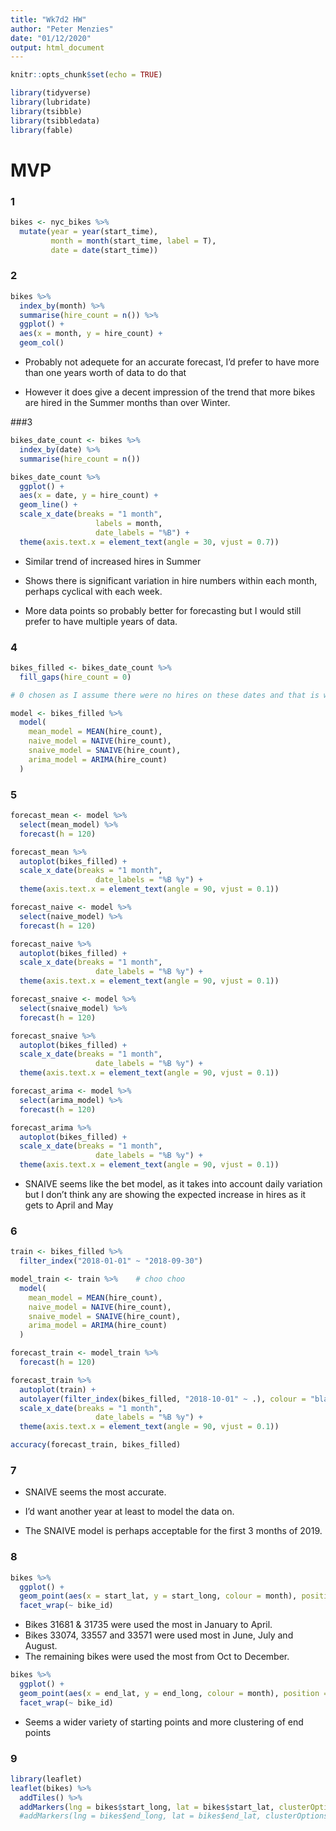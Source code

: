 ```yaml
---
title: "Wk7d2 HW"
author: "Peter Menzies"
date: "01/12/2020"
output: html_document
---
```


```r
knitr::opts_chunk$set(echo = TRUE)
```
```r
library(tidyverse)
library(lubridate)
library(tsibble)
library(tsibbledata)
library(fable)
```

# MVP 
### 1

```r
bikes <- nyc_bikes %>% 
  mutate(year = year(start_time),
         month = month(start_time, label = T),
         date = date(start_time))

```

### 2

```r
bikes %>% 
  index_by(month) %>% 
  summarise(hire_count = n()) %>% 
  ggplot() +
  aes(x = month, y = hire_count) +
  geom_col()
```

* Probably not adequete for an accurate forecast, I'd prefer to have more than one years worth of data to do that

* However it does give a decent impression of the trend that more bikes are hired in the Summer months than over Winter.

###3

```r
bikes_date_count <- bikes %>% 
  index_by(date) %>% 
  summarise(hire_count = n())

bikes_date_count %>% 
  ggplot() +
  aes(x = date, y = hire_count) +
  geom_line() +
  scale_x_date(breaks = "1 month",
                   labels = month,
                   date_labels = "%B") +
  theme(axis.text.x = element_text(angle = 30, vjust = 0.7))
```

* Similar trend of increased hires in Summer
* Shows there is significant variation in hire numbers within each month, perhaps cyclical with each week.

* More data points so probably better for forecasting but I would still prefer to have multiple years of data.


### 4

```r
bikes_filled <- bikes_date_count %>% 
  fill_gaps(hire_count = 0)

# 0 chosen as I assume there were no hires on these dates and that is why they were not included. Using the median I feel would falsely inflate the hire count.

model <- bikes_filled %>% 
  model(
    mean_model = MEAN(hire_count),
    naive_model = NAIVE(hire_count),
    snaive_model = SNAIVE(hire_count),
    arima_model = ARIMA(hire_count)
  )
```

### 5

```r
forecast_mean <- model %>% 
  select(mean_model) %>% 
  forecast(h = 120)

forecast_mean %>% 
  autoplot(bikes_filled) +
  scale_x_date(breaks = "1 month",
                   date_labels = "%B %y") +
  theme(axis.text.x = element_text(angle = 90, vjust = 0.1))
```


```r
forecast_naive <- model %>% 
  select(naive_model) %>% 
  forecast(h = 120)

forecast_naive %>% 
  autoplot(bikes_filled) +
  scale_x_date(breaks = "1 month",
                   date_labels = "%B %y") +
  theme(axis.text.x = element_text(angle = 90, vjust = 0.1))
```

```r
forecast_snaive <- model %>% 
  select(snaive_model) %>% 
  forecast(h = 120)

forecast_snaive %>% 
  autoplot(bikes_filled) +
  scale_x_date(breaks = "1 month",
                   date_labels = "%B %y") +
  theme(axis.text.x = element_text(angle = 90, vjust = 0.1))
```

```r
forecast_arima <- model %>% 
  select(arima_model) %>% 
  forecast(h = 120)

forecast_arima %>% 
  autoplot(bikes_filled) +
  scale_x_date(breaks = "1 month",
                   date_labels = "%B %y") +
  theme(axis.text.x = element_text(angle = 90, vjust = 0.1))
```

* SNAIVE seems like the bet model, as it takes into account daily variation but I don't think any are showing the expected increase in hires as it gets to April and May

### 6

```r
train <- bikes_filled %>% 
  filter_index("2018-01-01" ~ "2018-09-30")

model_train <- train %>%    # choo choo
  model(
    mean_model = MEAN(hire_count),
    naive_model = NAIVE(hire_count),
    snaive_model = SNAIVE(hire_count),
    arima_model = ARIMA(hire_count)
  )

forecast_train <- model_train %>% 
  forecast(h = 120)
```
```r
forecast_train %>% 
  autoplot(train) +
  autolayer(filter_index(bikes_filled, "2018-10-01" ~ .), colour = "black") +
  scale_x_date(breaks = "1 month",
                   date_labels = "%B %y") +
  theme(axis.text.x = element_text(angle = 90, vjust = 0.1)) 

accuracy(forecast_train, bikes_filled)
```


### 7

* SNAIVE seems the most accurate.

* I'd want another year at least to model the data on.
* The SNAIVE model is perhaps acceptable for the first 3 months of 2019.

### 8 

```r
bikes %>% 
  ggplot() +
  geom_point(aes(x = start_lat, y = start_long, colour = month), position = "jitter") +
  facet_wrap(~ bike_id)
```

* Bikes 31681 & 31735 were used the most in January to April.
* Bikes 33074, 33557 and 33571 were used most in June, July and August.
* The remaining bikes were used the most from Oct to December.

```r
bikes %>% 
  ggplot() +
  geom_point(aes(x = end_lat, y = end_long, colour = month), position = "jitter") +
  facet_wrap(~ bike_id)
```

* Seems a wider variety of starting points  and more clustering of end points


### 9 

```r
library(leaflet)
leaflet(bikes) %>% 
  addTiles() %>% 
  addMarkers(lng = bikes$start_long, lat = bikes$start_lat, clusterOptions = markerClusterOptions(), clusterId = "start point") #%>% 
  #addMarkers(lng = bikes$end_long, lat = bikes$end_lat, clusterOptions = markerClusterOptions(), clusterId = "end point")
  
```










